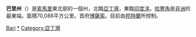 {{Infobox settlement
|name                   =巴里州
|native_name            =Bari
|other_name             =
|nickname               = 
|motto                  = 
|settlement_type        =[[索馬利亞行政區劃|州]]
|image_skyline          =Bosaaso2007.jpg
|imagesize              =
|image_caption          =[[博薩索|博薩索]]鳥瞰圖
|image_flag             = Flag of Puntland.svg
|image_seal             = 
|image_shield           =Coat of Arms of Puntland.png
|image_map              =Somalia regions map Bari.svg
|mapsize                =250px
|map_caption            =在索馬利亞東部的位置
|subdivision_type       =[[世界政區索引|國家]]
|subdivision_name       ={{flag|Somalia}}
|subdivision_type1      =[[索馬利亞行政區劃|州]]
|subdivision_name1      ={{flag|Puntland}}
|seat_type              =首府與最大都市
|seat                   =[[博薩索|博薩索]]
|government_type        =  [[索馬利亞行政區劃|州]]
|leader_title           = 州長
|leader_name            = Yusuf Mohamed Dhedo 
|established_title      =  
|established_date       = 
|area_magnitude         = 
|area_total_km2         =70088
|population_as_of       = 
|population_note        = 
|population_total       =
|population_density_km2 = 
|timezone               =[[東非時間|EAT]]
|utc_offset             = +3
|coordinates            = {{coord|6|6|47|N|47|59|17|E|region:SO|display=inline,title}}
|elevation_m            = 
|elevation_ft           = 
|postal_code_type       =  
|postal_code            =
|area_code              =252
|blank_name_sec2          = [[人類發展指數|HDI]]（2017）
|blank_info_sec2          = 0.414<ref name="GlobalDataLab">{{Cite web|url=https://hdi.globaldatalab.org/areadata/shdi/|title=Sub-national HDI - Area Database - Global Data Lab|website=hdi.globaldatalab.org|language=en|access-date=2018-09-13|archive-date=2018-09-23|archive-url=https://web.archive.org/web/20180923120638/https://hdi.globaldatalab.org/areadata/shdi/|dead-url=no}}</ref><br/>{{color|#500|低}} · [[索馬利亞各州人類發展指數列表|全國第4位]] 
|website                = 
}}
'''巴里州'''（{{lang-so|Bari}}）是[[索馬里|索馬里]]東北部的一個州，北臨[[亞丁灣|亞丁灣]]，東臨[[印度洋|印度洋]]。[[哈豐角|哈豐角]]是[[非洲|非洲]]的最東端。面積70,088平方公里。首府[[博薩索|博薩索]]。目前由[[邦特蘭|邦特蘭]]所控制。

{{邦特蘭行政區劃}}
{{索马里行政区划}}
{{索馬利亞區級行政區}}
[[Category:索馬利亞行政區劃|Bari]]
[[Category:巴里州|*]]
[[Category:亞丁灣|Category:亞丁灣]]
